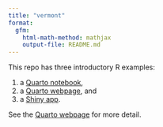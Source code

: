 ```yaml
---
title: "vermont"
format:
  gfm:
    html-math-method: mathjax
    output-file: README.md
---
```


This repo has three introductory R examples:

1. a [Quarto notebook](https://jimurick.github.io/vermont/examples/quarto/quarto_example.html),
2. a [Quarto webpage](https://jimurick.github.io/vermont/), and
3. a [Shiny app](https://jimurick.shinyapps.io/HospitalStarRatings/).

See the [Quarto webpage](https://jimurick.github.io/vermont/) for more detail.

